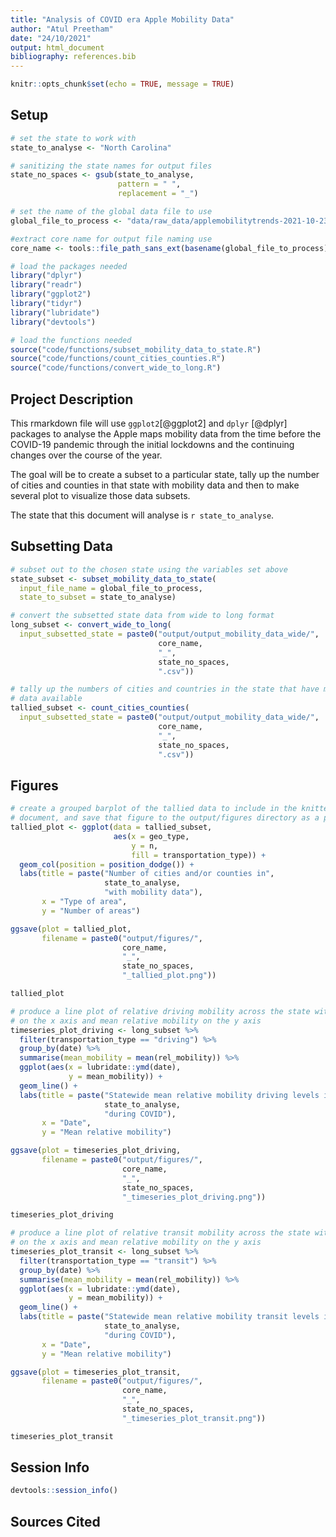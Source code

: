 ```yaml
---
title: "Analysis of COVID era Apple Mobility Data"
author: "Atul Preetham"
date: "24/10/2021"
output: html_document
bibliography: references.bib
---
```


```r
knitr::opts_chunk$set(echo = TRUE, message = TRUE)
```

## Setup 

```r
# set the state to work with
state_to_analyse <- "North Carolina"

# sanitizing the state names for output files
state_no_spaces <- gsub(state_to_analyse,
                        pattern = " ",
                        replacement = "_")

# set the name of the global data file to use
global_file_to_process <- "data/raw_data/applemobilitytrends-2021-10-23.csv"

#extract core name for output file naming use
core_name <- tools::file_path_sans_ext(basename(global_file_to_process))
```

```r
# load the packages needed
library("dplyr")
library("readr")
library("ggplot2")
library("tidyr")
library("lubridate")
library("devtools")

# load the functions needed
source("code/functions/subset_mobility_data_to_state.R")
source("code/functions/count_cities_counties.R")
source("code/functions/convert_wide_to_long.R")
```

## Project Description

This rmarkdown file will use `ggplot2`[@ggplot2] and `dplyr` [@dplyr] packages to analyse the Apple maps mobility data from the time before the COVID-19 pandemic through the initial lockdowns and the continuing changes over the course of the year.

The goal will be to create a subset to a particular state, tally up the number of cities and counties in that state with mobility data and then to make several plot to visualize those data subsets.

The state that this document will analyse is `r state_to_analyse`.

## Subsetting Data

```r
# subset out to the chosen state using the variables set above
state_subset <- subset_mobility_data_to_state(
  input_file_name = global_file_to_process,
  state_to_subset = state_to_analyse)
```

```r
# convert the subsetted state data from wide to long format
long_subset <- convert_wide_to_long(
  input_subsetted_state = paste0("output/output_mobility_data_wide/",
                                 core_name,
                                 "_",
                                 state_no_spaces,
                                 ".csv"))
```

```r
# tally up the numbers of cities and countries in the state that have mobility
# data available
tallied_subset <- count_cities_counties(
  input_subsetted_state = paste0("output/output_mobility_data_wide/",
                                 core_name,
                                 "_",
                                 state_no_spaces,
                                 ".csv"))
```

## Figures

```r
# create a grouped barplot of the tallied data to include in the knitted
# document, and save that figure to the output/figures directory as a png
tallied_plot <- ggplot(data = tallied_subset,
                       aes(x = geo_type,
                           y = n,
                           fill = transportation_type)) +
  geom_col(position = position_dodge()) +
  labs(title = paste("Number of cities and/or counties in",
                     state_to_analyse,
                     "with mobility data"),
       x = "Type of area",
       y = "Number of areas")

ggsave(plot = tallied_plot,
       filename = paste0("output/figures/",
                         core_name,
                         "_",
                         state_no_spaces,
                         "_tallied_plot.png"))

tallied_plot
```

```r
# produce a line plot of relative driving mobility across the state with date
# on the x axis and mean relative mobility on the y axis
timeseries_plot_driving <- long_subset %>%
  filter(transportation_type == "driving") %>%
  group_by(date) %>%
  summarise(mean_mobility = mean(rel_mobility)) %>%
  ggplot(aes(x = lubridate::ymd(date),
             y = mean_mobility)) +
  geom_line() +
  labs(title = paste("Statewide mean relative mobility driving levels in",
                     state_to_analyse,
                     "during COVID"),
       x = "Date",
       y = "Mean relative mobility")

ggsave(plot = timeseries_plot_driving,
       filename = paste0("output/figures/",
                         core_name,
                         "_",
                         state_no_spaces,
                         "_timeseries_plot_driving.png"))

timeseries_plot_driving

# produce a line plot of relative transit mobility across the state with date
# on the x axis and mean relative mobility on the y axis
timeseries_plot_transit <- long_subset %>%
  filter(transportation_type == "transit") %>%
  group_by(date) %>%
  summarise(mean_mobility = mean(rel_mobility)) %>%
  ggplot(aes(x = lubridate::ymd(date),
             y = mean_mobility)) +
  geom_line() +
  labs(title = paste("Statewide mean relative mobility transit levels in",
                     state_to_analyse,
                     "during COVID"),
       x = "Date",
       y = "Mean relative mobility")

ggsave(plot = timeseries_plot_transit,
       filename = paste0("output/figures/",
                         core_name,
                         "_",
                         state_no_spaces,
                         "_timeseries_plot_transit.png"))

timeseries_plot_transit
```

## Session Info

```r
devtools::session_info()
```


## Sources Cited
